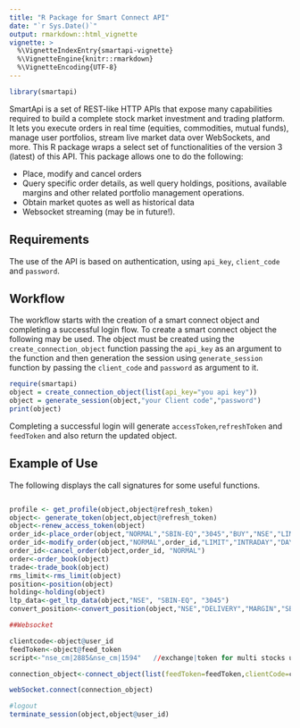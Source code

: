 ```yaml
---
title: "R Package for Smart Connect API"
date: "`r Sys.Date()`"
output: rmarkdown::html_vignette
vignette: >
  %\VignetteIndexEntry{smartapi-vignette}
  %\VignetteEngine{knitr::rmarkdown}
  %\VignetteEncoding{UTF-8}
---
```

```r
library(smartapi)
```

SmartApi is a set of REST-like HTTP APIs that expose many capabilities required to build a complete stock market investment and trading platform. It lets you execute orders in real time (equities, commodities, mutual funds), manage user portfolios, stream live market data over WebSockets, and more. This R package wraps a select set of functionalities of the version 3 (latest) of this API. This package allows
one to do the following:

- Place, modify and cancel orders
- Query specific order details, as well query holdings, positions, available margins and other related portfolio management operations.
- Obtain market quotes as well as historical data
- Websocket streaming (may be in future!).

## Requirements

The use of the API is based on authentication, using `api_key`, `client_code` and `password`.

## Workflow

The workflow starts with the creation of a smart connect object and completing a successful login flow. To create a smart connect object the following may be used. The object must be created using the `create_connection_object` function passing the `api_key` as an argument to the function and then generation the session using `generate_session` function by passing the `client_code` and `password` as argument to it.

```r
require(smartapi)
object = create_connection_object(list(api_key="you api key"))
object = generate_session(object,"your Client code","password")
print(object)
```

Completing a successful login will generate  `accessToken`,`refreshToken` and `feedToken` and also return the updated object.

## Example of Use
The following displays the call signatures for some useful functions. 

```r

profile <- get_profile(object,object@refresh_token)
object<- generate_token(object,object@refresh_token)
object<-renew_access_token(object)
order_id<-place_order(object,"NORMAL","SBIN-EQ","3045","BUY","NSE","LIMIT","INTRADAY","DAY","19500","0","0","1")
order_id<-modify_order(object,"NORMAL",order_id,"LIMIT","INTRADAY","DAY","19500","1","SBIN-EQ","3045","NSE")
order_id<-cancel_order(object,order_id, "NORMAL")
order<-order_book(object)
trade<-trade_book(object)
rms_limit<-rms_limit(object)
position<-position(object)
holding<-holding(object)
ltp_data<-get_ltp_data(object,"NSE", "SBIN-EQ", "3045")
convert_position<-convert_position(object,"NSE","DELIVERY","MARGIN","SBIN-EQ","BUY",1,"DAY")

##Websocket

clientcode<-object@user_id
feedToken<-object@feed_token
script<-"nse_cm|2885&nse_cm|1594"   //exchange|token for multi stocks use & seperator

connection_object<-connect_object(list(feedToken=feedToken,clientCode=clientcode,script=script))

webSocket.connect(connection_object)

#logout
terminate_session(object,object@user_id)

```

